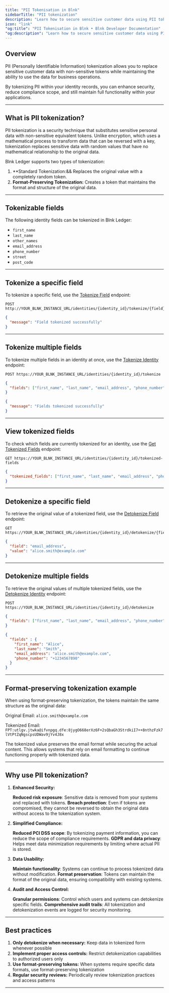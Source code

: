 ```yaml
---
title: "PII Tokenisation in Blnk"
sidebarTitle: "PII tokenization"
description: "Learn how to secure sensitive customer data using PII tokenization."
icon: "link"
"og:title": "PII Tokenisation in Blnk • Blnk Developer Documentation"
"og:description": "Learn how to secure sensitive customer data using PII tokenization."
---
```



## Overview

PII (Personally Identifiable Information) tokenization allows you to replace sensitive customer data with non-sensitive tokens while maintaining the ability to use the data for business operations. 

By tokenizing PII within your identity records, you can enhance security, reduce compliance scope, and still maintain full functionality within your applications.

---

## What is PII tokenization?

PII tokenization is a security technique that substitutes sensitive personal data with non-sensitive equivalent tokens. Unlike encryption, which uses a mathematical process to transform data that can be reversed with a key, tokenization replaces sensitive data with random values that have no mathematical relationship to the original data.

Blnk Ledger supports two types of tokenization:

1. **Standard Tokenization:&& Replaces the original value with a completely random token.
2. **Format-Preserving Tokenization:** Creates a token that maintains the format and structure of the original data.

---

## Tokenizable fields

The following identity fields can be tokenized in Blnk Ledger:

* `first_name`
* `last_name`
* `other_names`
* `email_address`
* `phone_number`
* `street`
* `post_code`

---

## Tokenize a specific field

To tokenize a specific field, use the [Tokenize Field](/reference/tokenize-field) endpoint:

```
POST http://YOUR_BLNK_INSTANCE_URL/identities/{identity_id}/tokenize/{field}
```

```json Response
{
  "message": "Field tokenized successfully"
}
```

---

## Tokenize multiple fields

To tokenize multiple fields in an identity at once, use the [Tokenize Identity](/reference/tokenize-identity) endpoint:

```
POST https://YOUR_BLNK_INSTANCE_URL/identities/{identity_id}/tokenize
```
```json Request
{
  "fields": ["first_name", "last_name", "email_address", "phone_number"]
}
```
```json Response
{
  "message": "Fields tokenized successfully"
}
```

---

## View tokenized fields

To check which fields are currently tokenized for an identity, use the [Get Tokenized Fields](/reference/get-tokenized-fields) endpoint:

```
GET https://YOUR_BLNK_INSTANCE_URL/identities/{identity_id}/tokenized-fields
```
```json Response
{
  "tokenized_fields": ["first_name", "last_name", "email_address", "phone_number"]
}
```

---

## Detokenize a specific field

To retrieve the original value of a tokenized field, use the [Detokenize Field](/reference/detokenize-field) endpoint:

```
GET https://YOUR_BLNK_INSTANCE_URL/identities/{identity_id}/detokenize/{field}
```

```json Response
{
  "field": "email_address",
  "value": "alice.smith@example.com"
}
```

---

## Detokenize multiple fields

To retrieve the original values of multiple tokenized fields, use the [Detokenize Identity](/reference/detokenize-identity) endpoint:

```
POST https://YOUR_BLNK_INSTANCE_URL/identities/{identity_id}/detokenize
```
```json Request
{
  "fields": ["first_name", "last_name", "email_address", "phone_number"]
}
```
```json Response
{
  "fields" : {
    "first_name": "Alice",
    "last_name": "Smith",
    "email_address": "alice.smith@example.com",
    "phone_number": "+1234567890"
  }
}
```

---

## Format-preserving tokenization example
When using format-preserving tokenization, the tokens maintain the same structure as the original data:

Original Email: `alice.smith@example.com`

Tokenized Email: `FPT:utlgv.jtwka@ifvnpgq.dfe:8jygO668erXz6F+2sQbaGh3StrdkiI7++8nthzFzk7lVtPtZqNgscpsUDWav9jYv4J8x`

The tokenized value preserves the email format while securing the actual content. This allows systems that rely on email formatting to continue functioning properly with tokenized data.

---

## Why use PII tokenization?

1. **Enhanced Security:**

    **Reduced risk exposure**: Sensitive data is removed from your systems and replaced with tokens.
    **Breach protection**: Even if tokens are compromised, they cannot be reversed to obtain the original data without access to the tokenization system.

2. **Simplified Compliance:**

    **Reduced PCI DSS scope**: By tokenizing payment information, you can reduce the scope of compliance requirements.
    **GDPR and data privacy**: Helps meet data minimization requirements by limiting where actual PII is stored.

3. **Data Usability:**

    **Maintain functionality**: Systems can continue to process tokenized data without modification.
    **Format preservation**: Tokens can maintain the format of the original data, ensuring compatibility with existing systems.

4. **Audit and Access Control:**

    **Granular permissions**: Control which users and systems can detokenize specific fields.
    **Comprehensive audit trails**: All tokenization and detokenization events are logged for security monitoring.

---

## Best practices

1. **Only detokenize when necessary:** Keep data in tokenized form whenever possible
2. **Implement proper access controls:** Restrict detokenization capabilities to authorized users only
3. **Use format-preserving tokens:** When systems require specific data formats, use format-preserving tokenization
4. **Regular security reviews:** Periodically review tokenization practices and access patterns

---

<NeedHelp />